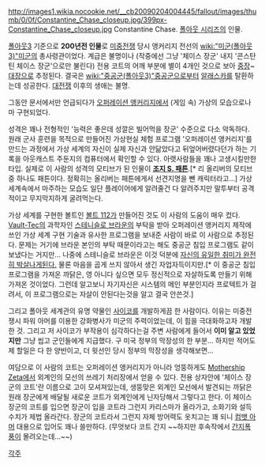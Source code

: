 http://images1.wikia.nocookie.net/__cb20090204004445/fallout/images/thumb/0/0f/Constantine_Chase_closeup.jpg/399px-Constantine_Chase_closeup.jpg
Constantine Chase. [[폴아웃 시리즈]]의 인물.

[[폴아웃3]] 기준으로 '''200년전 인물'''로 [[미중전쟁]] 당시 앵커리지 전선의 [[wiki:"미군(폴아웃3)"미군]]의 총사령관이었다. 계급은 불명이나 (작중에선 그냥 '체이스 장군{{{[General]}}}' 내지 '콘스탄틴 체이스 장군'으로만 불린다) 전용 코트의 어깨 부분에 별이 4개인 것으로 보아 [[중장]]~[[대장]]으로 추정된다. 결국은 [[wiki:"중공군(폴아웃3)"중공군]]으로부터 [[알래스카]]를 탈환하는데 성공한다. [[대전쟁]] 이후의 생애는 불명.

그동안 문서에서만 언급되다가 [[오퍼레이션 앵커리지]]에서 (게임 속) 가상의 모습으로나마 구현되었다.

성격은 꽤나 전형적인 '능력은 좋은데 성깔은 빌어먹을 장군' 수준으로 다소 악독하다. 원래 군사 훈련을 목적으로 만들어진 가상현실 체험 프로그램 '오퍼레이션 앵커리지'를 만드는 과정에서 가상 세계의 자신이 실제 자신과 안닮았다고 뒤엎어버렸다던가 하는 기록을 아웃캐스트 주둔지의 컴퓨터에서 확인할 수 있다. 아랫사람들을 꽤나 고생시킬만한 타입. 실제로 이 사람의 성격의 모티브가 된 인물이 '''[[조지 S. 패튼]]'''.[* 리 올리버의 모티브 중 하나도 패튼이다. 정확히는 올리버는 패튼에게서 선견지명을 뺀 캐릭터라고...] 가상세계속에서 마주하는 모습도 일단 플레이어에게 알려줄건 다 알려주지만 말투부터 공격적이고 무지막지하게 굴려먹는다.

가상 세계를 구현한 볼트인 [[볼트 112]]가 만들어진 것도 이 사람의 도움이 매우 컸다. [[Vault-Tec]]의 과학자인 [[스테니슬로 브라운]]의 부탁을 받아 오퍼레이션 앵커리지 제작에 쓰인 가상 세계 구현 기술과 유사한 프로그램을 보내준 사람이 바로 이 사람으로 추정된다. 문제는 거기에 브라운 본인의 부탁 때문이라고는 해도 중공군 침입 프로그램도 같이 보냈다는 거지만... 나중에 스테니슬로 브라운은 이것 덕분에 [[외로운 방랑자|자신의 유일한 취미가 완전히 박살나게된다.]] 물론 마음을 곱게 쓰지 않아서 생긴 자업자득이지만.[* 이 중공군 침입 프로그램을 가져온 까닭은, 영 아니다 싶으면 모두 정신적으로 자살하도록 만들기 위해 가져온 것이었다. 그런데 알고보니 자기자신은 시스템의 메인 부분인지라 프로텍트가 걸려서, 이 프로그램으로는 자살이 안된다는것을 알고 결국 안쓴것.]

그리고 폴아웃 세계관의 유명 약물인 [[사이코]]를 개발하게끔 한 사람이다. 이유는 미중전쟁시 파워 아머를 이용한 강화병사가 미군의 주력이었는데, 이 힘을 극대화하고자 개발한 것. 그리고 저 사이코가 부작용이 심각하다는걸 주변 사람에게 들어서 '''이미 알고 있었지만''' 그냥 씹고 군인들에게 지급했다. 구 미국 정부의 막장성의 한 부분... 하지만 적어도 제 할일은 다 한 양반이고, 더 윗선인 당시 정부의 막장성을 생각해보면...

여담으로 이 사람의 코트는 오퍼레이션 앵커리지가 아니라 엉뚱하게도 [[Mothership Zeta]]에서 외계인의 모선의 쓰레기 처리장에서 얻을 수 있다. 전용 상자안에 '체이스 장군의 코트'란 이름으로 고이 모셔져있는데, 생뚱맞은 외계인 모선에서 발견되는 까닭은 원래 장군에게 배달될 새로운 코트가 외계인에게 닌자당해서 그렇다고 한다. 이 체이스 장군의 코트를 입으면 장군이 입을 코트라 그런지 카리스마가 올라가고, 소화기와 설득 수치가 제법 올라간다. 장군의 코트라서 그런지 자체 방어력도 옷치고는 꽤 되니 [[컴뱃 아머]] 대용으로 입어도 꽤나 쓸만하다. (무엇보다 코트 간지 ~~하지만 후속작에서 [[폭동 진압복|간지폭풍]]이 몰려오는데...~~)

[[각주]]
